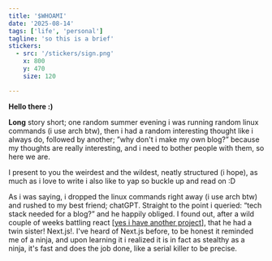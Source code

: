 ```yaml
---
title: '$WHOAMI'
date: '2025-08-14'
tags: ['life', 'personal']
tagline: 'so this is a brief'
stickers: 
  - src: '/stickers/sign.png'
    x: 800
    y: 470
    size: 120

---
```

**Hello there :)**
    
**Long** story short; one random summer evening i was running random
linux commands (i use arch btw), then i had a random interesting
thought like i always do, followed by another; ”why don't i
make my own blog?” because my thoughts are really interesting, and i
need to bother people with them, so here we are.

I present to you the weirdest and the wildest, neatly structured (i
hope), as much as i love to write i also like to yap so buckle up
and read on :D

As i was saying, i dropped the linux commands right away (i use arch
btw) and rushed to my best friend; chatGPT. Straight to the point i
queried: “tech stack needed for a blog?” and he happily obliged. I
found out, after a wild couple of weeks battling react [<a href='https://theatre-gny2.vercel.app'><span className='inline text-red underline decoration-[#f9e3e9] hover:underline hover:decoration-[#B83555] decoration-2 transition-all duration-300 ease-out underline-offset-4 '>yes i have another project<ArrowUpRight width={15} height={15} className='inline ml-1 mb-2 hover:fill-[B83555]'/></span></a>], that he had a twin sister! Next.js!. I've heard of Next.js
before, to be honest it reminded me of a ninja, and upon learning it
i realized it is in fact as stealthy as a ninja, it's fast and
does the job done, like a serial killer to be precise.

